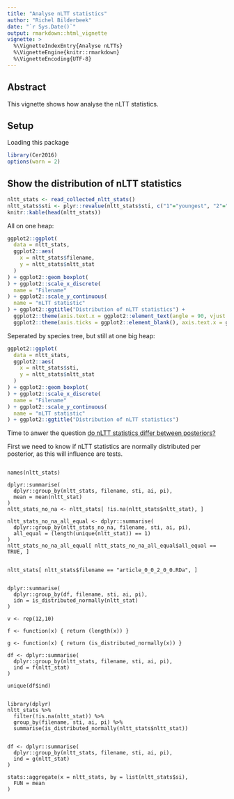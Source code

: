 ```yaml
---
title: "Analyse nLTT statistics"
author: "Richel Bilderbeek"
date: "`r Sys.Date()`"
output: rmarkdown::html_vignette
vignette: >
  %\VignetteIndexEntry{Analyse nLTTs}
  %\VignetteEngine{knitr::rmarkdown}
  %\VignetteEncoding{UTF-8}
---
```


## Abstract

This vignette shows how analyse the nLTT statistics.

## Setup

Loading this package

```r
library(Cer2016)
options(warn = 2)
```

## Show the distribution of nLTT statistics

```r
nltt_stats <- read_collected_nltt_stats()
nltt_stats$sti <- plyr::revalue(nltt_stats$sti, c("1"="youngest", "2"="oldest"))
knitr::kable(head(nltt_stats))
```

All on one heap:

```r
ggplot2::ggplot(
  data = nltt_stats,
  ggplot2::aes(
    x = nltt_stats$filename,
    y = nltt_stats$nltt_stat
  )
) + ggplot2::geom_boxplot(
) + ggplot2::scale_x_discrete(
  name = "Filename"
) + ggplot2::scale_y_continuous(
  name = "nLTT statistic"
) + ggplot2::ggtitle("Distribution of nLTT statistics") + 
  ggplot2::theme(axis.text.x = ggplot2::element_text(angle = 90, vjust = 0.5)) + ggplot2::theme(legend.position="none") + 
  ggplot2::theme(axis.ticks = ggplot2::element_blank(), axis.text.x = ggplot2::element_blank())

```

Seperated by species tree, but still at one big heap:

```r
ggplot2::ggplot(
  data = nltt_stats,
  ggplot2::aes(
    x = nltt_stats$sti,
    y = nltt_stats$nltt_stat
  )
) + ggplot2::geom_boxplot(
) + ggplot2::scale_x_discrete(
  name = "Filename"
) + ggplot2::scale_y_continuous(
  name = "nLTT statistic"
) + ggplot2::ggtitle("Distribution of nLTT statistics")

```

Time to anwer the question [do nLTT statistics differ between posteriors?](https://github.com/richelbilderbeek/Cer2016/issues/103)

First we need to know if nLTT statistics are normally 
distributed per posterior, as this will influence are tests.

```

names(nltt_stats)

dplyr::summarise(
  dplyr::group_by(nltt_stats, filename, sti, ai, pi),
  mean = mean(nltt_stat)
)
nltt_stats_no_na <- nltt_stats[ !is.na(nltt_stats$nltt_stat), ]

nltt_stats_no_na_all_equal <- dplyr::summarise(
  dplyr::group_by(nltt_stats_no_na, filename, sti, ai, pi),
  all_equal = (length(unique(nltt_stat)) == 1)
)
nltt_stats_no_na_all_equal[ nltt_stats_no_na_all_equal$all_equal == TRUE, ]


nltt_stats[ nltt_stats$filename == "article_0_0_2_0_0.RDa", ]


dplyr::summarise(
  dplyr::group_by(df, filename, sti, ai, pi),
  idn = is_distributed_normally(nltt_stat)
)

v <- rep(12,10)

f <- function(x) { return (length(x)) }

g <- function(x) { return (is_distributed_normally(x)) }

df <- dplyr::summarise(
  dplyr::group_by(nltt_stats, filename, sti, ai, pi),
  ind = f(nltt_stat)
)

unique(df$ind)


library(dplyr)
nltt_stats %>% 
  filter(!is.na(nltt_stat)) %>% 
  group_by(filename, sti, ai, pi) %>% 
  summarise(is_distributed_normally(nltt_stats$nltt_stat))


df <- dplyr::summarise(
  dplyr::group_by(nltt_stats, filename, sti, ai, pi),
  ind = g(nltt_stat)
)

stats::aggregate(x = nltt_stats, by = list(nltt_stats$si),
  FUN = mean
)
```



